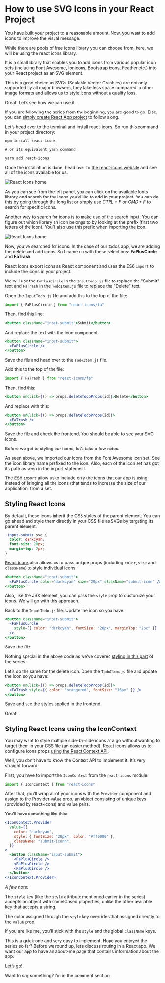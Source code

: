 # How to use SVG Icons in your React Project

You have built your project to a reasonable amount. Now, you want to add icons to improve the visual message.

While there are pools of free icons library you can choose from, here, we will be using the react icons library.

It is a small library that enables you to add icons from various popular icon sets (including Font Awesome, Ionicons, Bootstrap icons, Feather etc.) into your React project as an SVG element.

This is a good choice as SVGs (Scalable Vector Graphics) are not only supported by all major browsers, they take less space compared to other image formats and allows us to style icons without a quality loss.

Great! Let’s see how we can use it.

If you are following the series from the beginning, you are good to go. Else, you can [simply create React App project](/react-tutorial-for-beginners/ "react tutorial") to follow along.

Let’s head over to the terminal and install react-icons. So run this command in your project directory:

```
npm install react-icons

# or its equivalent yarn command

yarn add react-icons
```

Once the installation is done, head over to [the react-icons website](https://react-icons.github.io/react-icons/ "react icons") and see all of the icons available for us.

![React Icons home](./images/react-icon-fa.png)

As you can see from the left panel, you can click on the available fonts library and search for the icons you’d like to add in your project. You can do this by going through the long list or simply use _CTRL + F_ or _CMD + F_ to search for specific icons.

Another way to search for icons is to make use of the search input. You can figure out which library an icon belongs to by looking at the prefix (first two letters of the icon). You’ll also use this prefix when importing the icon.

![React Icons home](./images/react-icon-search.png)

Now, you’ve searched for icons. In the case of our todos app, we are adding the delete and add icons. So I came up with these selections: **FaPlusCircle** and **FaTrash**.

React icons export icons as React component and uses the ES6 `import` to include the icons in your project.

We will use the `FaPlusCircle` in the `InputTodo.js` file to replace the "Submit" text and `FaTrash` in the `TodoItem.js` file to replace the "Delete" text.

Open the `InputTodo.js` file and add this to the top of the file:

```js
import { FaPlusCircle } from "react-icons/fa"
```

Then, find this line:

```jsx
<button className="input-submit">Submit</button>
```

And replace the text with the Icon component.

```jsx
<button className="input-submit">
  <FaPlusCircle />
</button>
```

Save the file and head over to the `TodoItem.js` file.

Add this to the top of the file:

```js
import { FaTrash } from "react-icons/fa"
```

Then, find this:

```jsx
<button onClick={() => props.deleteTodoProps(id)}>Delete</button>
```

And replace with this:

```jsx
<button onClick={() => props.deleteTodoProps(id)}>
  <FaTrash />
</button>
```

Save the file and check the frontend. You should be able to see your SVG icons.

Before we get to styling our icons, let’s take a few notes.

As seen above, we imported our icons from the Font Awesome icon set. See the icon library name prefixed to the icon. Also, each of the icon set has got its path as seen in the import statement.

The ES6 `import` allow us to include only the icons that our app is using instead of bringing all the icons (that tends to increase the size of our application) from a set.

## Styling React Icons

By default, these icons inherit the CSS styles of the parent element. You can go ahead and style them directly in your CSS file as SVGs by targeting its parent element.

```css
.input-submit svg {
  color: darkcyan;
  font-size: 20px;
  margin-top: 2px;
}
```

[React icons](https://github.com/react-icons/react-icons "react icons") also allows us to pass unique props (including `color`, `size` and `className`) to style individual icons.

```jsx
<button className="input-submit">
  <FaPlusCircle color="darkcyan" size="20px" className="submit-icon" />
</button>
```

Also, like the JSX element, you can pass the `style` prop to customize your icons. We will go with this approach.

Back to the `InputTodo.js` file. Update the icon so you have:

```jsx
<button className="input-submit">
  <FaPlusCircle
    style={{ color: "darkcyan", fontSize: "20px", marginTop: "2px" }}
  />
</button>
```

Save the file.

Nothing special in the above code as we’ve covered [styling in this part](/css-in-reactjs-app/ "css in react") of the series.

Let’s do the same for the delete icon. Open the `TodoItem.js` file and update the icon so you have:

```jsx
<button onClick={() => props.deleteTodoProps(id)}>
  <FaTrash style={{ color: "orangered", fontSize: "16px" }} />
</button>
```

Save and see the styles applied in the frontend.

Great!

## Styling React Icons using the IconContext

You may want to style multiple side-by-side icons at a go without wanting to target them in your CSS file (an easier method). React icons allows us to configure icons props [using the React Context API](/react-context-api/ "react context api").

Well, you don’t have to know the Context API to implement it. It’s very straight forward.

First, you have to import the `IconContext` from the `react-icons` module.

```js
import { IconContext } from "react-icons"
```

After that, you’ll wrap all of your icons with the `Provider` component and assign to the Provider `value` prop, an object consisting of unique keys (provided by react-icons) and value pairs.

You’ll have something like this:

```jsx
<IconContext.Provider
  value={{
    color: "darkcyan",
    style: { fontSize: "20px", color: "#ff0000" },
    className: "submit-iconn",
  }}
>
  <button className="input-submit">
    <FaPlusCircle />
    <FaPlusCircle />
    <FaPlusCircle />
  </button>
</IconContext.Provider>
```

_A few note:_

The `style` key (like the `style` attribute mentioned earlier in the series) accepts an object with camelCased properties, unlike the other available key that accepts a string.

The color assigned through the `style` key overrides that assigned directly to the `value` prop.

If you are like me, you’ll stick with the `style` and the global `className` keys.

This is a quick one and very easy to implement. Hope you enjoyed the series so far? Before we round up, let’s discuss routing in a React app. We want our app to have an about-me page that contains information about the app.

Let’s go!

Want to say something? I’m in the comment section.

<PostNextUnit
  heading="Next part: Routing With React Router"
  btnLabel="continue"
  url="/routing-with-react-router/"
/>
